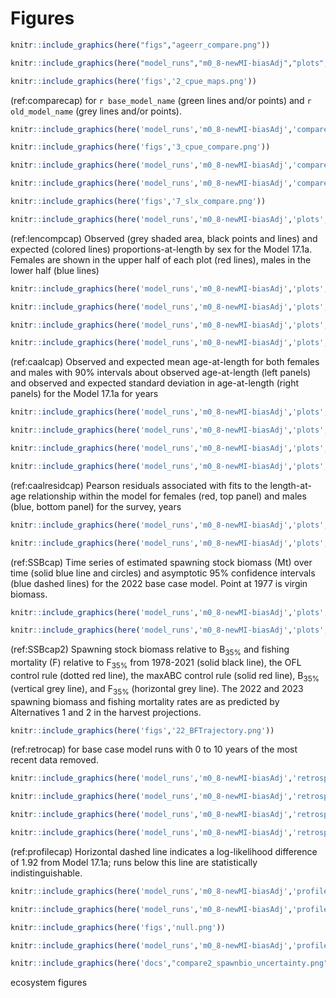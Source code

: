 # Figures 

```r
knitr::include_graphics(here("figs","ageerr_compare.png"))
```

```r
knitr::include_graphics(here("model_runs","m0_8-newMI-biasAdj","plots","catch1 landings.png"))
```


\newpage


```r
knitr::include_graphics(here('figs','2_cpue_maps.png'))
```


(ref:comparecap) for `r base_model_name` (green lines and/or points) and `r old_model_name` (grey lines and/or points).




```r
knitr::include_graphics(here('model_runs','m0_8-newMI-biasAdj','compare2_spawnbio_uncertainty.png'))
```

```r
knitr::include_graphics(here('figs','3_cpue_compare.png'))
```

```r
knitr::include_graphics(here('model_runs','m0_8-newMI-biasAdj','compare10_recruits_uncertainty.png'))
```

```r
knitr::include_graphics(here('model_runs','m0_8-newMI-biasAdj','compare8_Fvalue_uncertainty.png'))
```

```r
knitr::include_graphics(here('figs','7_slx_compare.png'))
```


```r
knitr::include_graphics(here('model_runs','m0_8-newMI-biasAdj','plots','bio1_sizeatage.png'))
```


(ref:lencompcap) Observed (grey shaded area, black points and lines) and expected (colored lines) proportions-at-length by sex for the Model 17.1a. Females are shown in the upper half of each plot (red lines), males in the lower half (blue lines)


```r
knitr::include_graphics(here('model_runs','m0_8-newMI-biasAdj','plots','comp_lenfit__aggregated_across_time.png'))
```

```r
knitr::include_graphics(here('model_runs','m0_8-newMI-biasAdj','plots','comp_lenfit_flt1mkt0_page1.png'))
```


```r
knitr::include_graphics(here('model_runs','m0_8-newMI-biasAdj','plots','comp_lenfit_flt1mkt0_page2.png'))
```

```r
knitr::include_graphics(here('model_runs','m0_8-newMI-biasAdj','plots','comp_lenfit_flt2mkt0.png'))
```

(ref:caalcap) Observed and expected mean age-at-length for both females and males with 90% intervals about observed age-at-length (left panels) and observed and expected standard deviation in age-at-length (right panels) for the Model 17.1a for years

```r
knitr::include_graphics(here('model_runs','m0_8-newMI-biasAdj','plots','comp_condAALfit_Andre_plotsflt2mkt0_page1.png'))
```

```r
knitr::include_graphics(here('model_runs','m0_8-newMI-biasAdj','plots','comp_condAALfit_Andre_plotsflt2mkt0_page2.png'))
```

```r
knitr::include_graphics(here('model_runs','m0_8-newMI-biasAdj','plots','comp_condAALfit_Andre_plotsflt2mkt0_page3.png'))
```

```r
knitr::include_graphics(here('model_runs','m0_8-newMI-biasAdj','plots','comp_condAALfit_Andre_plotsflt2mkt0_page4.png'))
```

(ref:caalresidcap) Pearson residuals associated with fits to the length-at-age relationship within the model for females (red, top panel) and males (blue, bottom panel) for the survey, years

```r
knitr::include_graphics(here('model_runs','m0_8-newMI-biasAdj','plots','comp_condAALfit_residsflt2mkt0_page1.png'))
```

```r
knitr::include_graphics(here('model_runs','m0_8-newMI-biasAdj','plots','comp_condAALfit_residsflt2mkt0_page2.png'))
```
 
(ref:SSBcap) Time series of estimated spawning stock biomass (Mt) over time (solid blue line and circles) and asymptotic 95% confidence intervals (blue dashed lines) for the 2022 base case model. Point at 1977 is virgin biomass.

```r
knitr::include_graphics(here('model_runs','m0_8-newMI-biasAdj','plots','ts7_Spawning_biomass_(mt)_with_95_asymptotic_intervals_intervals.png'))
```



```r
knitr::include_graphics(here('model_runs','m0_8-newMI-biasAdj','plots','bias_adj_panel.png'))
```

(ref:SSBcap2) Spawning stock biomass relative to B~35%~ and fishing mortality (F) relative to  F~35%~ from 1978-2021 (solid black line), the OFL control rule (dotted red line), the maxABC control rule (solid red line), B~35%~ (vertical grey line), and F~35%~ (horizontal grey line). The 2022 and 2023 spawning biomass and fishing mortality rates are as predicted by Alternatives 1 and 2 in the harvest projections.

```r
knitr::include_graphics(here('figs','22_BFTrajectory.png'))
```

(ref:retrocap) for base case model runs with 0 to 10 years of the most recent data removed. 

```r
knitr::include_graphics(here('model_runs','m0_8-newMI-biasAdj','retrospectives','compare2_spawnbio_uncertainty.png'))
```

```r
knitr::include_graphics(here('model_runs','m0_8-newMI-biasAdj','retrospectives','compare9_recruits.png'))
```

```r
knitr::include_graphics(here('model_runs','m0_8-newMI-biasAdj','retrospectives','compare8_Fvalue_uncertainty.png'))
```

```r
knitr::include_graphics(here('model_runs','m0_8-newMI-biasAdj','retrospectives','compare13_indices.png'))
```



(ref:profilecap) Horizontal dashed line indicates a log-likelihood difference of 1.92 from Model 17.1a; runs below this line are statistically indistinguishable.

```r
knitr::include_graphics(here('model_runs','m0_8-newMI-biasAdj','profiles','profile_m','m_profile_piner.png'))
```

```r
knitr::include_graphics(here('model_runs','m0_8-newMI-biasAdj','profiles','profile_q','q_profile_piner.png'))
```

```r
knitr::include_graphics(here('figs','null.png'))
```

```r
knitr::include_graphics(here('model_runs','m0_8-newMI-biasAdj','profiles','profile_r0','r0_profile_piner.png'))
```


```r
knitr::include_graphics(here('docs',"compare2_spawnbio_uncertainty.png")) 
```

ecosystem figures
